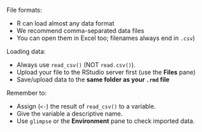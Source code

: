 File formats:

- R can load almost any data format
- We recommend comma-separated data files
- You can open them in Excel too; filenames always end in `.csv`)

Loading data:

- Always use `read_csv()` (NOT `read.csv()`).
- Upload your file to the RStudio server first (use the **Files** pane)
- Save/upload data to the **same folder as your `.rmd` file**


Remember to:

- Assign (`<-`) the result of `read_csv()` to a variable.
- Give the variable a descriptive name.
- Use `glimpse` or the **Environment** pane to check imported data.
